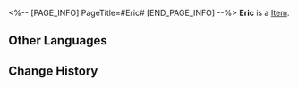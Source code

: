 <%-- [PAGE_INFO]
PageTitle=#Eric#
[END_PAGE_INFO] --%>
{{Item Infobox
|id          = 250133
|image       = Item Eric.png
|type        = 
|invCategory = 
|rarity      = 3
|effect      = 
|description = 
}}
'''Eric''' is a [[Item]].

==Other Languages==
{{Other Languages
|en   = Eric
|zhs  = 埃里克
|zht  = 埃里克
|ja   = エリック
|ko   = 에릭
|es   = Eric
|fr   = Éric
|ru   = Эрик
|th   = Eric
|vi   = Eric
|de   = Eric
|id   = Eric
|pt   = Eric
}}

==Change History==
{{Change History|2.0}}